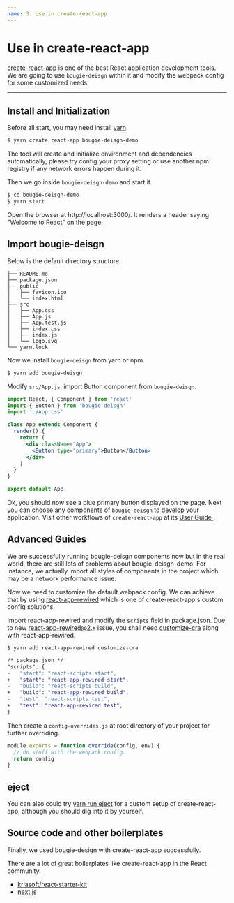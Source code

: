 ```yaml
---
name: 3. Use in create-react-app
---
```


# Use in create-react-app

[create-react-app](https://github.com/facebookincubator/create-react-app) is one of the best React application development tools. We are going to use `bougie-deisgn` within it and modify the webpack config for some customized needs.

---

## Install and Initialization

Before all start, you may need install [yarn](https://github.com/yarnpkg/yarn/).

```bash
$ yarn create react-app bougie-deisgn-demo
```

The tool will create and initialize environment and dependencies automatically, please try config your proxy setting or use another npm registry if any network errors happen during it.

Then we go inside `bougie-deisgn-demo` and start it.

```bash
$ cd bougie-deisgn-demo
$ yarn start
```

Open the browser at http://localhost:3000/. It renders a header saying "Welcome to React" on the page.

## Import bougie-deisgn

Below is the default directory structure.

```
├── README.md
├── package.json
├── public
│   ├── favicon.ico
│   └── index.html
├── src
│   ├── App.css
│   ├── App.js
│   ├── App.test.js
│   ├── index.css
│   ├── index.js
│   └── logo.svg
└── yarn.lock
```

Now we install `bougie-deisgn` from yarn or npm.

```bash
$ yarn add bougie-deisgn
```

Modify `src/App.js`, import Button component from `bougie-deisgn`.

```jsx
import React, { Component } from 'react'
import { Button } from 'bougie-deisgn'
import './App.css'

class App extends Component {
  render() {
    return (
      <div className="App">
        <Button type="primary">Button</Button>
      </div>
    )
  }
}

export default App
```

Ok, you should now see a blue primary button displayed on the page. Next you can choose any components of `bougie-deisgn` to develop your application. Visit other workflows of `create-react-app` at its [User Guide ](https://github.com/facebookincubator/create-react-app/blob/master/packages/react-scripts/template/README.md).

## Advanced Guides

We are successfully running bougie-deisgn components now but in the real world, there are still lots of problems about bougie-deisgn-demo. For instance, we actually import all styles of components in the project which may be a network performance issue.

Now we need to customize the default webpack config. We can achieve that by using [react-app-rewired](https://github.com/timarney/react-app-rewired) which is one of create-react-app's custom config solutions.

Import react-app-rewired and modify the `scripts` field in package.json. Due to new [react-app-rewired@2.x](https://github.com/timarney/react-app-rewired#alternatives) issue, you shall need [customize-cra](https://github.com/arackaf/customize-cra) along with react-app-rewired.

```
$ yarn add react-app-rewired customize-cra
```

```diff
/* package.json */
"scripts": {
-   "start": "react-scripts start",
+   "start": "react-app-rewired start",
-   "build": "react-scripts build",
+   "build": "react-app-rewired build",
-   "test": "react-scripts test",
+   "test": "react-app-rewired test",
}
```

Then create a `config-overrides.js` at root directory of your project for further overriding.

```js
module.exports = function override(config, env) {
  // do stuff with the webpack config...
  return config
}
```

## eject

You can also could try [yarn run eject](https://github.com/facebookincubator/create-react-app#converting-to-a-custom-setup) for a custom setup of create-react-app, although you should dig into it by yourself.

## Source code and other boilerplates

Finally, we used bougie-design with create-react-app successfully.

There are a lot of great boilerplates like create-react-app in the React community.

- [kriasoft/react-starter-kit](https://github.com/kriasoft/react-starter-kit)
- [next.js](https://github.com/zeit/next.js)
